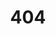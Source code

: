 ---
title: '404'
template: splash
editUrl: false
hero:
  title: 'error 404'
  tagline: Yaelah Ga nemu apa-apa bro
  image:
    alt: lah iya ga nemu
    file: ../../assets/herpkambing.png
  actions:
    - text: Yaudah gw Balik lagi
      link: ../
      icon: close
      variant: secondary
---